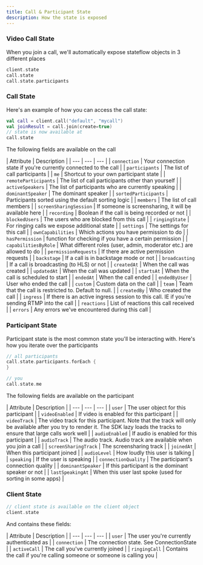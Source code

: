 ```yaml
---
title: Call & Participant State
description: How the state is exposed
---
```


### Video Call State

When you join a call, we'll automatically expose stateflow objects in 3 different places

```kotlin
client.state
call.state
call.state.participants
```

### Call State

Here's an example of how you can access the call state:
```kotlin
val call = client.call("default", "mycall")
val joinResult = call.join(create=true)
// state is now available at
call.state
```

The following fields are available on the call

| Attribute | Description |
| --- | --- | --- |
| `connection` | Your connection state if you're currently connected to the call |
| `participants` | The list of call participants |
| `me` | Shortcut to your own participant state |
| `remoteParticipants` | The list of call participants other than yourself |
| `activeSpeakers` | The list of participants who are currently speaking |
| `dominantSpeaker` | The dominant speaker |
| `sortedParticipants` | Participants sorted using the default sorting logic |
| `members` | The list of call members |
| `screenSharingSession` | If someone is screensharing, it will be available here |
| `recording` | Boolean if the call is being recorded or not |
| `blockedUsers` | The users who are blocked from this call |
| `ringingState` | For ringing calls we expose additional state |
| `settings` | The settings for this call |
| `ownCapabilities` | Which actions you have permission to do |
| `hasPermission` | function for checking if you have a certain permission |
| `capabilitiesByRole` | What different roles (user, admin, moderator etc.) are allowed to do |
| `permissionRequests` | If there are active permission requests |
| `backstage` | If a call is in backstage mode or not |
| `broadcasting` | If a call is broadcasting (to HLS) or not |
| `createdAt` | When the call was created |
| `updatedAt` | When the call was updated |
| `startsAt` | When the call is scheduled to start |
| `endedAt` | When the call ended |
| `endedByUser` | User who ended the call |
| `custom` | Custom data on the call |
| `team` | Team that the call is restricted to. Default to null. |
| `createdBy` | Who created the call |
| `ingress` | If there is an active ingress session to this call. IE if you're sending RTMP into the call |
| `reactions` | List of reactions this call received |
| `errors` | Any errors we've encountered during this call |

### Participant State

Participant state is the most common state you'll be interacting with.
Here's how you iterate over the participants

```kotlin
// all participants
call.state.participants.forEach {
}

// you
call.state.me
```

The following fields are available on the participant

| Attribute | Description |
| --- | --- | --- |
| `user` | The user object for this participant |
| `videoEnabled` | If video is enabled for this participant |
| `videoTrack` | The video track for this participant. Note that the track will only be available after you try to render it. The SDK lazy loads the tracks to ensure that large calls work well |
| `audioEnabled` | If audio is enabled for this participant |
| `audioTrack` | The audio track. Audio track are available when you join a call |
| `screenSharingTrack` | The screensharing track |
| `joinedAt` | When this participant joined |
| `audioLevel` | How loudly this user is talking |
| `speaking` | If the user is speaking |
| `connectionQuality` | The participant's connection quality |
| `dominantSpeaker` | If this participant is the dominant speaker or not |
| `lastSpeakingAt` | When this user last spoke (used for sorting in some apps) |

### Client State

```kotlin
// client state is available on the client object
client.state
```

And contains these fields:

| Attribute | Description |
| --- | --- | --- |
| `user` | The user you're currently authenticated as |
| `connection` | The connection state. See ConnectionState |
| `activeCall` | The call you've currently joined |
| `ringingCall` | Contains the call if you're calling someone or someone is calling you |

